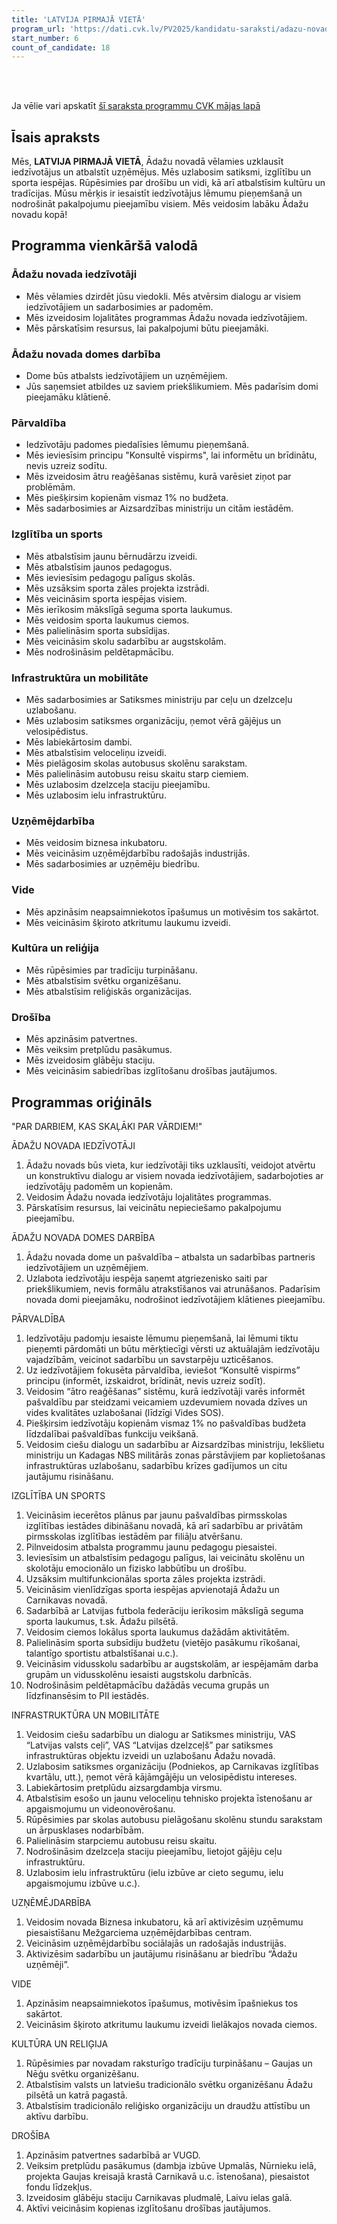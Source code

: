 ```yaml
---
title: 'LATVIJA PIRMAJĀ VIETĀ'
program_url: 'https://dati.cvk.lv/PV2025/kandidatu-saraksti/adazu-novads/latvija-pirmaja-vieta'
start_number: 6
count_of_candidate: 18
---
```



<Badge text="Iedzīvotāju iesaiste" variant="note" size="small" /> <Badge text="Izglītības atbalsts" variant="note" size="small" /> <Badge text="Infrastruktūras uzlabošana" variant="note" size="small" /> <Badge text="Uzņēmējdarbības veicināšana" variant="note" size="small" /> <Badge text="Drošības pasākumi" variant="note" size="small" />

<br/><br/> 

<Card title='Šis ir mākslīga intelekta ģenerēts apraksts' icon='starlight'>
    Ja vēlie vari apskatīt <a href={frontmatter.program_url} target='_blank'>šī saraksta programmu CVK mājas lapā</a>
    </Card>

## Īsais apraksts

Mēs, **LATVIJA PIRMAJĀ VIETĀ**, Ādažu novadā vēlamies uzklausīt iedzīvotājus un atbalstīt uzņēmējus. Mēs uzlabosim satiksmi, izglītību un sporta iespējas. Rūpēsimies par drošību un vidi, kā arī atbalstīsim kultūru un tradīcijas. Mūsu mērķis ir iesaistīt iedzīvotājus lēmumu pieņemšanā un nodrošināt pakalpojumu pieejamību visiem. Mēs veidosim labāku Ādažu novadu kopā!

## Programma vienkāršā valodā

### Ādažu novada iedzīvotāji
*   Mēs vēlamies dzirdēt jūsu viedokli. Mēs atvērsim dialogu ar visiem iedzīvotājiem un sadarbosimies ar padomēm.
*   Mēs izveidosim lojalitātes programmas Ādažu novada iedzīvotājiem.
*   Mēs pārskatīsim resursus, lai pakalpojumi būtu pieejamāki.

### Ādažu novada domes darbība
*   Dome būs atbalsts iedzīvotājiem un uzņēmējiem.
*   Jūs saņemsiet atbildes uz saviem priekšlikumiem. Mēs padarīsim domi pieejamāku klātienē.

### Pārvaldība
*   Iedzīvotāju padomes piedalīsies lēmumu pieņemšanā.
*   Mēs ieviesīsim principu "Konsultē vispirms", lai informētu un brīdinātu, nevis uzreiz sodītu.
*   Mēs izveidosim ātru reaģēšanas sistēmu, kurā varēsiet ziņot par problēmām.
*   Mēs piešķirsim kopienām vismaz 1% no budžeta.
*   Mēs sadarbosimies ar Aizsardzības ministriju un citām iestādēm.

### Izglītība un sports
*   Mēs atbalstīsim jaunu bērnudārzu izveidi.
*   Mēs atbalstīsim jaunos pedagogus.
*   Mēs ieviesīsim pedagogu palīgus skolās.
*   Mēs uzsāksim sporta zāles projekta izstrādi.
*   Mēs veicināsim sporta iespējas visiem.
*   Mēs ierīkosim mākslīgā seguma sporta laukumus.
*   Mēs veidosim sporta laukumus ciemos.
*   Mēs palielināsim sporta subsīdijas.
*   Mēs veicināsim skolu sadarbību ar augstskolām.
*   Mēs nodrošināsim peldētapmācību.

### Infrastruktūra un mobilitāte
*   Mēs sadarbosimies ar Satiksmes ministriju par ceļu un dzelzceļu uzlabošanu.
*   Mēs uzlabosim satiksmes organizāciju, ņemot vērā gājējus un velosipēdistus.
*   Mēs labiekārtosim dambi.
*   Mēs atbalstīsim veloceliņu izveidi.
*   Mēs pielāgosim skolas autobusus skolēnu sarakstam.
*   Mēs palielināsim autobusu reisu skaitu starp ciemiem.
*   Mēs uzlabosim dzelzceļa staciju pieejamību.
*   Mēs uzlabosim ielu infrastruktūru.

### Uzņēmējdarbība
*   Mēs veidosim biznesa inkubatoru.
*   Mēs veicināsim uzņēmējdarbību radošajās industrijās.
*   Mēs sadarbosimies ar uzņēmēju biedrību.

### Vide
*   Mēs apzināsim neapsaimniekotos īpašumus un motivēsim tos sakārtot.
*   Mēs veicināsim šķiroto atkritumu laukumu izveidi.

### Kultūra un reliģija
*   Mēs rūpēsimies par tradīciju turpināšanu.
*   Mēs atbalstīsim svētku organizēšanu.
*   Mēs atbalstīsim reliģiskās organizācijas.

### Drošība
*   Mēs apzināsim patvertnes.
*   Mēs veiksim pretplūdu pasākumus.
*   Mēs izveidosim glābēju staciju.
*   Mēs veicināsim sabiedrības izglītošanu drošības jautājumos.

## Programmas oriģināls

"PAR DARBIEM, KAS SKAĻĀKI PAR VĀRDIEM!"


ĀDAŽU NOVADA IEDZĪVOTĀJI
1. Ādažu novads būs vieta, kur iedzīvotāji tiks uzklausīti, veidojot atvērtu un konstruktīvu dialogu ar visiem novada iedzīvotājiem, sadarbojoties ar iedzīvotāju padomēm un kopienām.
2. Veidosim Ādažu novada iedzīvotāju lojalitātes programmas.
3. Pārskatīsim resursus, lai veicinātu nepieciešamo pakalpojumu pieejamību.

ĀDAŽU NOVADA DOMES DARBĪBA
1. Ādažu novada dome un pašvaldība – atbalsta un sadarbības partneris iedzīvotājiem un uzņēmējiem.
2. Uzlabota iedzīvotāju iespēja saņemt atgriezenisko saiti par priekšlikumiem, nevis formālu atrakstīšanos vai atrunāšanos. Padarīsim novada domi pieejamāku, nodrošinot iedzīvotājiem klātienes pieejamību.

PĀRVALDĪBA
1. Iedzīvotāju padomju iesaiste lēmumu pieņemšanā, lai lēmumi tiktu pieņemti pārdomāti un būtu mērķtiecīgi vērsti uz aktuālajām iedzīvotāju vajadzībām, veicinot sadarbību un savstarpēju uzticēšanos.
2. Uz iedzīvotājiem fokusēta pārvaldība, ieviešot “Konsultē vispirms” principu (informēt, izskaidrot, brīdināt, nevis uzreiz sodīt).
3. Veidosim “ātro reaģēšanas” sistēmu, kurā iedzīvotāji varēs informēt pašvaldību par steidzami veicamiem uzdevumiem novada dzīves un vides kvalitātes uzlabošanai (līdzīgi Vides SOS).
4. Piešķirsim iedzīvotāju kopienām vismaz 1% no pašvaldības budžeta līdzdalībai pašvaldības funkciju veikšanā.
5. Veidosim ciešu dialogu un sadarbību ar Aizsardzības ministriju, Iekšlietu ministriju un Kadagas NBS militārās zonas pārstāvjiem par koplietošanas infrastruktūras uzlabošanu, sadarbību krīzes gadījumos un citu jautājumu risināšanu.

IZGLĪTĪBA UN SPORTS
1. Veicināsim iecerētos plānus par jaunu pašvaldības pirmsskolas izglītības iestādes dibināšanu novadā, kā arī sadarbību ar privātām pirmsskolas izglītības iestādēm par filiāļu atvēršanu.
2. Pilnveidosim atbalsta programmu jaunu pedagogu piesaistei.
3. Ieviesīsim un atbalstīsim pedagogu palīgus, lai veicinātu skolēnu un skolotāju emocionālo un fizisko labbūtību un drošību.
4. Uzsāksim multifunkcionālas sporta zāles projekta izstrādi.
5. Veicināsim vienlīdzīgas sporta iespējas apvienotajā Ādažu un Carnikavas novadā.
6. Sadarbībā ar Latvijas futbola federāciju ierīkosim mākslīgā seguma sporta laukumus, t.sk. Ādažu pilsētā.
7. Veidosim ciemos lokālus sporta laukumus dažādām aktivitātēm.
8. Palielināsim sporta subsīdiju budžetu (vietējo pasākumu rīkošanai, talantīgo sportistu atbalstīšanai u.c.).
9. Veicināsim vidusskolu sadarbību ar augstskolām, ar iespējamām darba grupām un vidusskolēnu iesaisti augstskolu darbnīcās.
10. Nodrošināsim peldētapmācību dažādās vecuma grupās un līdzfinansēsim to PII iestādēs.

INFRASTRUKTŪRA UN MOBILITĀTE
1. Veidosim ciešu sadarbību un dialogu ar Satiksmes ministriju, VAS “Latvijas valsts ceļi”, VAS “Latvijas dzelzceļš” par satiksmes infrastruktūras objektu izveidi un uzlabošanu Ādažu novadā.
2. Uzlabosim satiksmes organizāciju (Podniekos, ap Carnikavas izglītības kvartālu, utt.), ņemot vērā kājāmgājēju un velosipēdistu intereses.
3. Labiekārtosim pretplūdu aizsargdambja virsmu.
4. Atbalstīsim esošo un jaunu veloceliņu tehnisko projekta īstenošanu ar apgaismojumu un videonovērošanu.
5. Rūpēsimies par skolas autobusu pielāgošanu skolēnu stundu sarakstam un ārpusklases nodarbībām.
6. Palielināsim starpciemu autobusu reisu skaitu.
7. Nodrošināsim dzelzceļa staciju pieejamību, lietojot gājēju ceļu infrastruktūru.
8. Uzlabosim ielu infrastruktūru (ielu izbūve ar cieto segumu, ielu apgaismojumu izbūve u.c.).

UZŅĒMĒJDARBĪBA
1. Veidosim novada Biznesa inkubatoru, kā arī aktivizēsim uzņēmumu piesaistīšanu Mežgarciema uzņēmējdarbības centram.
2. Veicināsim uzņēmējdarbību sociālajās un radošajās industrijās.
3. Aktivizēsim sadarbību un jautājumu risināšanu ar biedrību “Ādažu uzņēmēji”.

VIDE
1. Apzināsim neapsaimniekotos īpašumus, motivēsim īpašniekus tos sakārtot.
2. Veicināsim šķiroto atkritumu laukumu izveidi lielākajos novada ciemos.

KULTŪRA UN RELIĢIJA
1. Rūpēsimies par novadam raksturīgo tradīciju turpināšanu – Gaujas un Nēģu svētku organizēšanu.
2. Atbalstīsim valsts un latviešu tradicionālo svētku organizēšanu Ādažu pilsētā un katrā pagastā.
3. Atbalstīsim tradicionālo reliģisko organizāciju un draudžu attīstību un aktīvu darbību.

DROŠĪBA
1. Apzināsim patvertnes sadarbībā ar VUGD.
2. Veiksim pretplūdu pasākumus (dambja izbūve Upmalās, Nūrnieku ielā, projekta Gaujas kreisajā krastā Carnikavā u.c. īstenošana), piesaistot fondu līdzekļus.
3. Izveidosim glābēju staciju Carnikavas pludmalē, Laivu ielas galā.
4. Aktīvi veicināsim kopienas izglītošanu drošības jautājumos.
